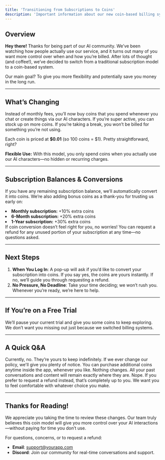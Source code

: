 ```yaml
---
title: 'Transitioning from Subscriptions to Coins'
description: 'Important information about our new coin-based billing system'
---
```


## Overview

**Hey there!** Thanks for being part of our AI community. We’ve been watching how people actually use our service, and it turns out many of you want more control over when and how you’re billed. After lots of thought (and coffee!), we’ve decided to switch from a traditional subscription model to a coin-based system.

Our main goal? To give you more flexibility and potentially save you money in the long run.

---

## What’s Changing

<CardGroup>
  <Card title="Bye-Bye Subscriptions" icon="xmark">
    <p>
      Instead of monthly fees, you’ll now buy coins that you spend whenever you chat or create things via our AI characters.
      If you’re super active, you can stock up on more coins. If you’re taking a break, you won’t be billed for something
      you’re not using.
    </p>
  </Card>

  <Card title="Value of a Coin" icon="coins">
    <p>
      Each coin is priced at <strong>$0.01</strong> (so 100 coins = $1). Pretty straightforward, right?
    </p>
  </Card>
</CardGroup>

<Note>
  <strong>Flexible Use:</strong> With this model, you only spend coins when you actually use our AI characters—no hidden or recurring charges.
</Note>

---

## Subscription Balances & Conversions

If you have any remaining subscription balance, we’ll automatically convert it into coins. We’re also adding bonus coins as a thank-you for trusting us early on:

<List type="check">
  <li><strong>Monthly subscription:</strong> +10% extra coins</li>
  <li><strong>6-Month subscription:</strong> +20% extra coins</li>
  <li><strong>1-Year subscription:</strong> +30% extra coins</li>
</List>

<Alert title="Prefer a Refund?" icon="triangle-exclamation">
  If coin conversion doesn’t feel right for you, no worries! You can request a refund for any unused portion of your subscription at any time—no questions asked.
</Alert>

---

## Next Steps

1. **When You Log In**: A pop-up will ask if you’d like to convert your subscription into coins. If you say yes, the coins are yours instantly. If no, we’ll guide you through requesting a refund.
2. **No Pressure, No Deadline**: Take your time deciding; we won’t rush you. Whenever you’re ready, we’re here to help.

---

## If You’re on a Free Trial

We’ll pause your current trial and give you some coins to keep exploring. We don’t want you missing out just because we switched billing systems.

---

## A Quick Q&A

<AccordionGroup>

  <Accordion icon="circle-question" title="Do my coins expire?">
    Currently, no. They’re yours to keep indefinitely. If we ever change our policy, we'll give you plenty of notice.
  </Accordion>

  <Accordion icon="bolt" title="What if I need more coins?">
    You can purchase additional coins anytime inside the app, whenever you like.
  </Accordion>

  <Accordion icon="comments" title="What happens to my chat history?">
    Nothing changes. All your past conversations and content will remain exactly where they are.
  </Accordion>

  <Accordion icon="life-ring" title="Am I forced to convert?">
    Nope. If you prefer to request a refund instead, that’s completely up to you. We want you to feel comfortable with whatever choice you make.
  </Accordion>

</AccordionGroup>

---

## Thanks for Reading!

We appreciate you taking the time to review these changes. Our team truly believes this coin model will give you more control over your AI interactions—without paying for time you don’t use.

For questions, concerns, or to request a refund:
- **Email**: [support@yourapp.com](mailto:support@yourapp.com)
- **Discord**: Join our community for real-time conversations and support.
